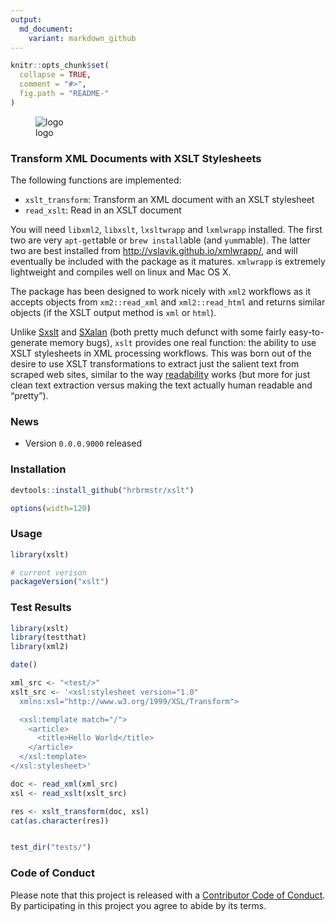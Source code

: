 ```yaml
---
output:
  md_document:
    variant: markdown_github
---
```


<!-- README.md is generated from README.Rmd. Please edit that file -->

```r
knitr::opts_chunk$set(
  collapse = TRUE,
  comment = "#>",
  fig.path = "README-"
)
```
![logo](logo.png)

### Transform XML Documents with XSLT Stylesheets

The following functions are implemented:

- `xslt_transform`: Transform an XML document with an XSLT stylesheet
- `read_xslt`: Read in an XSLT document

You will need `libxml2`, `libxslt`, `lxsltwrapp` and `lxmlwrapp` installed. The first two are very `apt-get`table or `brew install`able (and `yum`mable). The latter two are best installed from [http://vslavik.github.io/xmlwrapp/](http://vslavik.github.io/xmlwrapp/), and will eventually be included with the package as it matures. `xmlwrapp` is extremely lightweight and compiles well on linux and Mac OS X.

The package has been designed to work nicely with `xml2` workflows as it accepts objects from `xm2::read_xml` and `xml2::read_html` and returns similar objects (if the XSLT output method is `xml` or `html`).

Unlike [Sxslt](http://www.omegahat.org/Sxslt/) and [SXalan](http://www.omegahat.org/SXalan/) (both pretty much defunct with some fairly easy-to-generate memory bugs), `xslt` provides one real function: the ability to use XSLT stylesheets in XML processing workflows. This was born out of the desire to use XSLT transformations to extract just the salient text from scraped web sites, similar to the way [readability](https://github.com/masukomi/ar90-readability) works (but more for just clean text extraction versus making the text actually human readable and "pretty").

### News

- Version `0.0.0.9000` released

### Installation

```r
devtools::install_github("hrbrmstr/xslt")
```

```r
options(width=120)
```

### Usage

```r
library(xslt)

# current verison
packageVersion("xslt")

```

### Test Results

```r
library(xslt)
library(testthat)
library(xml2)

date()

xml_src <- "<test/>"
xslt_src <- '<xsl:stylesheet version="1.0"
  xmlns:xsl="http://www.w3.org/1999/XSL/Transform">

  <xsl:template match="/">
    <article>
      <title>Hello World</title>
    </article>
  </xsl:template>
</xsl:stylesheet>'

doc <- read_xml(xml_src)
xsl <- read_xslt(xslt_src)

res <- xslt_transform(doc, xsl)
cat(as.character(res))


test_dir("tests/")
```

### Code of Conduct

Please note that this project is released with a [Contributor Code of Conduct](CONDUCT.md). 
By participating in this project you agree to abide by its terms.
